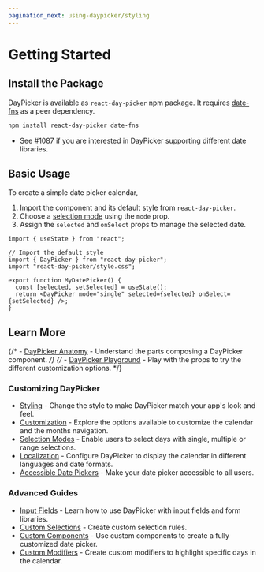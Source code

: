 ```yaml
---
pagination_next: using-daypicker/styling
---
```


# Getting Started

## Install the Package

DayPicker is available as `react-day-picker` npm package. It requires [date-fns](https://date-fns.org) as a peer dependency.

```bash npm2yarn
npm install react-day-picker date-fns
```

- See #1087 if you are interested in DayPicker supporting different date
  libraries.

## Basic Usage

To create a simple date picker calendar,

1. Import the component and its default style from `react-day-picker`.
2. Choose a [selection mode](/using-daypicker/selection-modes) using the `mode` prop.
3. Assign the `selected` and `onSelect` props to manage the selected date.

```tsx
import { useState } from "react";

// Import the default style
import { DayPicker } from "react-day-picker";
import "react-day-picker/style.css";

export function MyDatePicker() {
  const [selected, setSelected] = useState();
  return <DayPicker mode="single" selected={selected} onSelect={setSelected} />;
}
```

<BrowserWindow>
  <Examples.Start />
</BrowserWindow>

## Learn More

{/* - [DayPicker Anatomy](/using-daypicker/anatomy) - Understand the parts composing a DayPicker component. */}
{/* - [DayPicker Playground](/playground) - Play with the props to try the different customization options. */}

### Customizing DayPicker

- [Styling](/using-daypicker/styling) - Change the style to make DayPicker match your app's look and feel.
- [Customization](/using-daypicker/customization) - Explore the options available to customize the calendar and the months navigation.
- [Selection Modes](/using-daypicker/selection-modes) - Enable users to select days with single, multiple or range selections.
- [Localization](/using-daypicker/localization) - Configure DayPicker to display the calendar in different languages and date formats.
- [Accessible Date Pickers](/accessibility) - Make your date picker accessible to all users.

### Advanced Guides

- [Input Fields](/advanced-guides/input-fields) - Learn how to use DayPicker with input fields and form libraries.
- [Custom Selections](/advanced-guides/custom-selections) - Create custom selection rules.
- [Custom Components](/advanced-guides/custom-components) - Use custom components to create a fully customized date picker.
- [Custom Modifiers](/advanced-guides/custom-modifiers) - Create custom modifiers to highlight specific days in the calendar.
